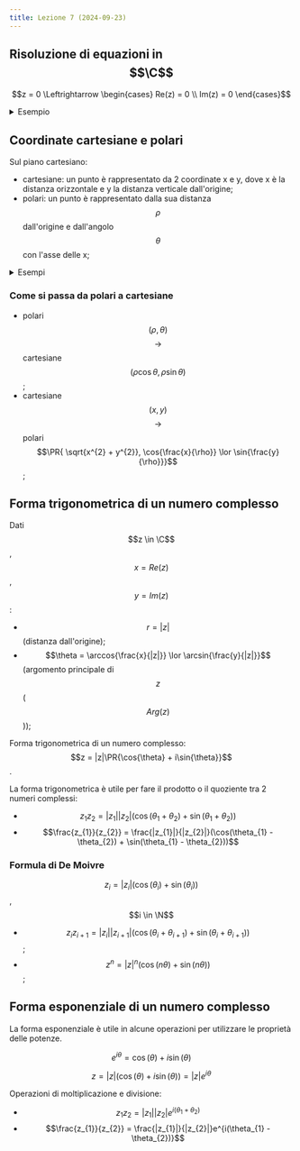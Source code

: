 ```yaml
---
title: Lezione 7 (2024-09-23)
---
```



## Risoluzione di equazioni in $$\C$$

$$z = 0 \Leftrightarrow \begin{cases} Re(z) = 0 \\ Im(z) = 0 \end{cases}$$

<details>
<summary>Esempio</summary>

Determinare tutti i numeri complessi $$z$$ che risolvono l'equazione.

$$z^{2} + Im(z) + 2 \overline{z} = 0$$

Scrivo $$z$$ nella forma cartesiana:

$$(x + iy)^{2} + iy + 2(x - iy) = x^{2} + y^{2} + 2x + i(2 x y - y) = 0$$

Perché un numero complesso sia uguale a $$0$$, sia la parte reale, sia quella
immaginaria devono essere $$0$$.

$$
\begin{cases}
x^{2} + y^{2} + 2x = 0 \\
2xy - y = 0
\end{cases}
$$

$$
\begin{cases}
x^{2} + y^{2} + 2x = 0 \\
y = 0
\end{cases}
\cup
\begin{cases}
x^{2} + y^{2} + 2x = 0 \\
y = \frac{1}{2}
\end{cases}
$$

E trovo le soluzioni di $$x^{2} + y^{2} +2x = 0$$ in entrambi i casi.

Alla fine la soluzione saranno 4 numeri complessi distinti, 2 dove la parte
immaginaria è $$0$$ e 2 dove è $$\frac{1}{2}$$.

</details>

## Coordinate cartesiane e polari

Sul piano cartesiano:

- cartesiane: un punto è rappresentato da 2 coordinate x e y, dove x è la
  distanza orizzontale e y la distanza verticale dall'origine;
- polari: un punto è rappresentato dalla sua distanza $$\rho$$ dall'origine e
  dall'angolo $$\theta$$ con l'asse delle x;

<details>
<summary>Esempi</summary>

- cartesiane: $$(1, 0)$$, polari: $$(1, 0)$$

  <Desmos graph="tn8yggvtkj" />

- cartesiane: $$(0, 1)$$, polari: $$(1, \frac{\pi}{2})$$

  <Desmos graph="p05b94clgo" />

- cartesiane: $$(1, `)$$, polari: $$(\sqrt{2}, \frac{\pi}{4})$$

  <Desmos graph="youd29fvjx" />

</details>

### Come si passa da polari a cartesiane

- polari $$(\rho, \theta)$$ $$\rightarrow$$ cartesiane
  $$(\rho \cos{\theta}, \rho \sin{\theta})$$;
- cartesiane $$(x, y)$$ $$\rightarrow$$ polari
  $$\PR{ \sqrt{x^{2} + y^{2}}, \cos{\frac{x}{\rho}} \lor \sin{\frac{y}{\rho}}}$$;

## Forma trigonometrica di un numero complesso

Dati $$z \in \C$$, $$x = Re(z)$$, $$y = Im(z)$$:

- $$r = |z|$$ (distanza dall'origine);
- $$\theta = \arccos{\frac{x}{|z|}} \lor \arcsin{\frac{y}{|z|}}$$ (argomento
  principale di $$z$$ ($$Arg(z)$$));

Forma trigonometrica di un numero complesso:
$$z = |z|\PR{\cos{\theta} + i\sin{\theta}}$$.

La forma trigonometrica è utile per fare il prodotto o il quoziente tra 2 numeri
complessi:

- $$z_{1} z_{2} = |z_{1}||z_{2}|(\cos(\theta_{1} + \theta_{2}) + \sin(\theta_{1} + \theta_{2}))$$
- $$\frac{z_{1}}{z_{2}} = \frac{|z_{1}|}{|z_{2}|}(\cos(\theta_{1} - \theta_{2}) + \sin(\theta_{1} - \theta_{2}))$$

### Formula di De Moivre

$$z_{i} = |z_{i}|(\cos(\theta_{i}) + \sin(\theta_{i}))$$, $$i \in \N$$

- $$z_{i} z_{i + 1} = |z_{i}||z_{i + 1}|(\cos(\theta_{i} + \theta_{i + 1}) + \sin(\theta_{i} + \theta_{i + 1}))$$;
- $$z^{n} = |z|^{n}(\cos(n\theta) + \sin(n \theta))$$;

## Forma esponenziale di un numero complesso

La forma esponenziale è utile in alcune operazioni per utilizzare le proprietà
delle potenze.

$$e^{i\theta} = \cos(\theta) + i\sin(\theta)$$

$$z = |z|(\cos(\theta) + i\sin(\theta)) = |z|e^{i\theta}$$

Operazioni di moltiplicazione e divisione:

- $$z_{1} z_{2} = |z_{1}||z_{2}|e^{i(\theta_{1} + \theta_{2})}$$
- $$\frac{z_{1}}{z_{2}} = \frac{|z_{1}|}{|z_{2}|}e^{i(\theta_{1} - \theta_{2})}$$
